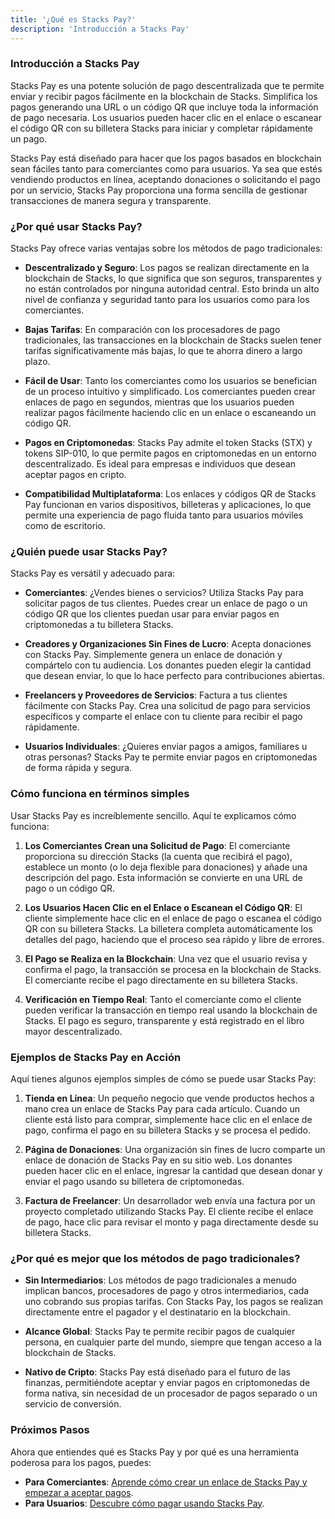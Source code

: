 ```yaml
---
title: '¿Qué es Stacks Pay?'
description: 'Introducción a Stacks Pay'
---
```


### **Introducción a Stacks Pay**

Stacks Pay es una potente solución de pago descentralizada que te permite enviar y recibir pagos fácilmente en la blockchain de Stacks. Simplifica los pagos generando una URL o un código QR que incluye toda la información de pago necesaria. Los usuarios pueden hacer clic en el enlace o escanear el código QR con su billetera Stacks para iniciar y completar rápidamente un pago.

Stacks Pay está diseñado para hacer que los pagos basados en blockchain sean fáciles tanto para comerciantes como para usuarios. Ya sea que estés vendiendo productos en línea, aceptando donaciones o solicitando el pago por un servicio, Stacks Pay proporciona una forma sencilla de gestionar transacciones de manera segura y transparente.

### **¿Por qué usar Stacks Pay?**

Stacks Pay ofrece varias ventajas sobre los métodos de pago tradicionales:

- **Descentralizado y Seguro**: Los pagos se realizan directamente en la blockchain de Stacks, lo que significa que son seguros, transparentes y no están controlados por ninguna autoridad central. Esto brinda un alto nivel de confianza y seguridad tanto para los usuarios como para los comerciantes.
  
- **Bajas Tarifas**: En comparación con los procesadores de pago tradicionales, las transacciones en la blockchain de Stacks suelen tener tarifas significativamente más bajas, lo que te ahorra dinero a largo plazo.

- **Fácil de Usar**: Tanto los comerciantes como los usuarios se benefician de un proceso intuitivo y simplificado. Los comerciantes pueden crear enlaces de pago en segundos, mientras que los usuarios pueden realizar pagos fácilmente haciendo clic en un enlace o escaneando un código QR.

- **Pagos en Criptomonedas**: Stacks Pay admite el token Stacks (STX) y tokens SIP-010, lo que permite pagos en criptomonedas en un entorno descentralizado. Es ideal para empresas e individuos que desean aceptar pagos en cripto.

- **Compatibilidad Multiplataforma**: Los enlaces y códigos QR de Stacks Pay funcionan en varios dispositivos, billeteras y aplicaciones, lo que permite una experiencia de pago fluida tanto para usuarios móviles como de escritorio.

### **¿Quién puede usar Stacks Pay?**

Stacks Pay es versátil y adecuado para:

- **Comerciantes**: ¿Vendes bienes o servicios? Utiliza Stacks Pay para solicitar pagos de tus clientes. Puedes crear un enlace de pago o un código QR que los clientes puedan usar para enviar pagos en criptomonedas a tu billetera Stacks.

- **Creadores y Organizaciones Sin Fines de Lucro**: Acepta donaciones con Stacks Pay. Simplemente genera un enlace de donación y compártelo con tu audiencia. Los donantes pueden elegir la cantidad que desean enviar, lo que lo hace perfecto para contribuciones abiertas.

- **Freelancers y Proveedores de Servicios**: Factura a tus clientes fácilmente con Stacks Pay. Crea una solicitud de pago para servicios específicos y comparte el enlace con tu cliente para recibir el pago rápidamente.

- **Usuarios Individuales**: ¿Quieres enviar pagos a amigos, familiares u otras personas? Stacks Pay te permite enviar pagos en criptomonedas de forma rápida y segura.

### **Cómo funciona en términos simples**

Usar Stacks Pay es increíblemente sencillo. Aquí te explicamos cómo funciona:

1. **Los Comerciantes Crean una Solicitud de Pago**: El comerciante proporciona su dirección Stacks (la cuenta que recibirá el pago), establece un monto (o lo deja flexible para donaciones) y añade una descripción del pago. Esta información se convierte en una URL de pago o un código QR.

2. **Los Usuarios Hacen Clic en el Enlace o Escanean el Código QR**: El cliente simplemente hace clic en el enlace de pago o escanea el código QR con su billetera Stacks. La billetera completa automáticamente los detalles del pago, haciendo que el proceso sea rápido y libre de errores.

3. **El Pago se Realiza en la Blockchain**: Una vez que el usuario revisa y confirma el pago, la transacción se procesa en la blockchain de Stacks. El comerciante recibe el pago directamente en su billetera Stacks.

4. **Verificación en Tiempo Real**: Tanto el comerciante como el cliente pueden verificar la transacción en tiempo real usando la blockchain de Stacks. El pago es seguro, transparente y está registrado en el libro mayor descentralizado.

### **Ejemplos de Stacks Pay en Acción**

Aquí tienes algunos ejemplos simples de cómo se puede usar Stacks Pay:

1. **Tienda en Línea**: Un pequeño negocio que vende productos hechos a mano crea un enlace de Stacks Pay para cada artículo. Cuando un cliente está listo para comprar, simplemente hace clic en el enlace de pago, confirma el pago en su billetera Stacks y se procesa el pedido.

2. **Página de Donaciones**: Una organización sin fines de lucro comparte un enlace de donación de Stacks Pay en su sitio web. Los donantes pueden hacer clic en el enlace, ingresar la cantidad que desean donar y enviar el pago usando su billetera de criptomonedas.

3. **Factura de Freelancer**: Un desarrollador web envía una factura por un proyecto completado utilizando Stacks Pay. El cliente recibe el enlace de pago, hace clic para revisar el monto y paga directamente desde su billetera Stacks.

### **¿Por qué es mejor que los métodos de pago tradicionales?**

- **Sin Intermediarios**: Los métodos de pago tradicionales a menudo implican bancos, procesadores de pago y otros intermediarios, cada uno cobrando sus propias tarifas. Con Stacks Pay, los pagos se realizan directamente entre el pagador y el destinatario en la blockchain.

- **Alcance Global**: Stacks Pay te permite recibir pagos de cualquier persona, en cualquier parte del mundo, siempre que tengan acceso a la blockchain de Stacks.

- **Nativo de Cripto**: Stacks Pay está diseñado para el futuro de las finanzas, permitiéndote aceptar y enviar pagos en criptomonedas de forma nativa, sin necesidad de un procesador de pagos separado o un servicio de conversión.

### **Próximos Pasos**

Ahora que entiendes qué es Stacks Pay y por qué es una herramienta poderosa para los pagos, puedes:

- **Para Comerciantes**: [Aprende cómo crear un enlace de Stacks Pay y empezar a aceptar pagos](#how-to-use-stacks-pay-as-a-merchant).
- **Para Usuarios**: [Descubre cómo pagar usando Stacks Pay](#how-to-pay-using-stacks-pay).
